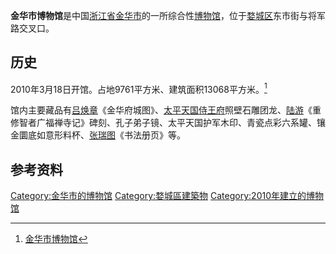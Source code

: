 {{coord|29|06|17|N|119|39|44|E|display=title|scale:10000}}
{{Infobox Museum
 |name          = 金华市博物馆
 |image         = Jinhuashi bowuguan 20120218-01.jpg
 |imagesize     = 270
 |caption       = 
 |map_type      = 
 |map_caption   = 
 |latitude      = 
 |longitude     = 
 |established   = 2010年3月18日
 |dissolved     = 
 |location      = [[浙江省|浙江省]][[金华市|金华市]][[婺城区|婺城区]]
 |type          = 综合性博物馆
 |visitors      = 
 |director      = 
 |curator       = 
 |publictransit = 
 |website       = 
}}
'''金华市博物馆'''是中国[[浙江省|浙江省]][[金华市|金华市]]的一所综合性[[博物馆|博物馆]]，位于[[婺城区|婺城区]]东市街与将军路交叉口。

==历史==
2010年3月18日开馆。占地9761平方米、建筑面积13068平方米。<ref>[http://www.jhww.gov.cn/About/detail.asp?id=35 金华市博物馆]{{dead link|date=2018年4月 |bot=InternetArchiveBot |fix-attempted=yes }}</ref>

馆内主要藏品有[[吕焕章|吕焕章]]《金华府城图》、[[太平天国侍王府|太平天国侍王府]]照壁石雕团龙、[[陆游|陆游]]《重修智者广福禅寺记》碑刻、孔子弟子镜、太平天国护军木印、青瓷点彩六系罐、镶金圜底如意形料杯、[[张瑞图|张瑞图]]《书法册页》等。

== 参考资料 ==
{{Commonscat|Jinhua City Museum}}
{{reflist}}

{{Zhejiang-stub}}
{{DEFAULTSORT:jin}}
[[Category:金华市的博物馆|Category:金华市的博物馆]]
[[Category:婺城區建築物|Category:婺城區建築物]]
[[Category:2010年建立的博物馆|Category:2010年建立的博物馆]]